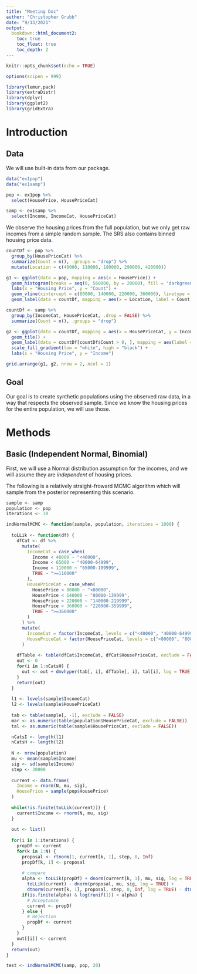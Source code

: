 ```yaml
---
title: "Meeting Doc"
author: "Christopher Grubb"
date: "9/13/2021"
output: 
  bookdown::html_document2:
    toc: true
    toc_float: true
    toc_depth: 2
---
```


```r
knitr::opts_chunk$set(echo = TRUE)

options(scipen = 999)

library(lemur.pack)
library(extraDistr)
library(dplyr)
library(ggplot2)
library(gridExtra)
```

# Introduction

## Data

We will use built-in data from our package.

```r
data("ex1pop")
data("ex1samp")

pop <- ex1pop %>%
  select(HousePrice, HousePriceCat)

samp <- ex1samp %>%
  select(Income, IncomeCat, HousePriceCat)
```

We observe the housing prices from the full population, but we only get raw incomes from a simple random sample. The SRS also contains binned housing price data.

```r
countDf <- pop %>% 
  group_by(HousePriceCat) %>%
  summarize(Count = n(), .groups = "drop") %>%
  mutate(Location = c(40000, 110000, 180000, 290000, 420000))

g1 <- ggplot(data = pop, mapping = aes(x = HousePrice)) + 
  geom_histogram(breaks = seq(0, 560000, by = 20000), fill = "darkgreen", alpha = 0.5) + 
  labs(x = "Housing Price", y = "Count") + 
  geom_vline(xintercept = c(80000, 140000, 220000, 360000), linetype = "dashed") + 
  geom_label(data = countDf, mapping = aes(x = Location, label = Count), y = 100)

countDf <- samp %>%
  group_by(IncomeCat, HousePriceCat, .drop = FALSE) %>%
  summarize(Count = n(), .groups = "drop")

g2 <- ggplot(data = countDf, mapping = aes(x = HousePriceCat, y = IncomeCat, fill = Count)) + 
  geom_tile() + 
  geom_label(data = countDf[countDf$Count > 0, ], mapping = aes(label = Count), fill = "white") + 
  scale_fill_gradient(low = "white", high = "black") + 
  labs(x = "Housing Price", y = "Income")

grid.arrange(g1, g2, nrow = 2, ncol = 1)
```

## Goal

Our goal is to create synthetic populations using the observed raw data, in a way that respects the observed sample. Since we know the housing prices for the entire population, we will use those. 

# Methods

## Basic (Independent Normal, Binomial)

First, we will use a Normal distribution assumption for the incomes, and we will assume they are *independent* of housing prices.

\begin{align*}
X_c &= (I_c, H_c) \\
X &= (I, H) \\
H &\sim F(h) \\
I &\sim Norm(\mu, \sigma^2)
\end{align*}

The following is a relatively straight-froward MCMC algorithm which will sample from the posterior representing this scenario.

```r
sample <- samp
population <- pop
iterations <- 30
```


```r
indNormalMCMC <- function(sample, population, iterations = 1000) {
  
  toLLik <- function(df) {
    dfCat <- df %>%
      mutate(
        IncomeCat = case_when(
          Income < 40000 ~ "<40000",
          Income < 65000 ~ "40000-64999",
          Income < 110000 ~ "65000-109999",
          TRUE ~ ">=110000"
        ),
        HousePriceCat = case_when(
          HousePrice < 80000 ~ "<80000",
          HousePrice < 140000 ~ "80000-139999",
          HousePrice < 220000 ~ "140000-219999",
          HousePrice < 360000 ~ "220000-359999",
          TRUE ~ ">=360000"
        )
      ) %>%
      mutate(
        IncomeCat = factor(IncomeCat, levels = c("<40000", "40000-64999", "65000-109999", ">=110000")),
        HousePriceCat = factor(HousePriceCat, levels = c("<80000", "80000-139999", "140000-219999", "220000-359999", ">=360000"))
      )
    
    dfTable <- table(dfCat$IncomeCat, dfCat$HousePriceCat, exclude = FALSE)
    out <- 0
    for(i in 1:nCatsH) {
      out <- out + dmvhyper(tab[, i], dfTable[, i], tal[i], log = TRUE)
    }
    return(out)
  }
  
  l1 <- levels(sample$IncomeCat)
  l2 <- levels(sample$HousePriceCat)
  
  tab <- table(sample[, -1], exclude = FALSE)
  mar <- as.numeric(table(population$HousePriceCat, exclude = FALSE))
  tal <- as.numeric(table(sample$HousePriceCat, exclude = FALSE))

  nCatsI <- length(l1)
  nCatsH <- length(l2)
  
  N <- nrow(population)
  mu <- mean(sample$Income)
  sig <- sd(sample$Income)
  step <- 30000
  
  current <- data.frame(
    Income = rnorm(N, mu, sig),
    HousePrice = sample(pop$HousePrice)
  )
  
  while(!is.finite(toLLik(current))) {
    current$Income <- rnorm(N, mu, sig)
  }
  
  out <- list()
  
  for(i in 1:iterations) {
    propDf <- current
    for(k in 1:N) {
      proposal <- rtnorm(1, current[k, 1], step, 0, Inf)
      propDf[k, 1] <- proposal
    
      # compare
      alpha <- toLLik(propDf) + dnorm(current[k, 1], mu, sig, log = TRUE) - 
        toLLik(current) - dnorm(proposal, mu, sig, log = TRUE) + 
        dtnorm(current[k, 1], proposal, step, 0, Inf, log = TRUE) - dtnorm(proposal, current[k, 1], step, 0, Inf, log = TRUE)
      if(is.finite(alpha) & log(runif(1)) < alpha) {
        # Acceptance
        current <- propDf
      } else {
        # Rejection
        propDf <- current
      }
    }
    out[[i]] <- current
  }
  return(out)
}
```

```r
test <- indNormalMCMC(samp, pop, 20)
```

